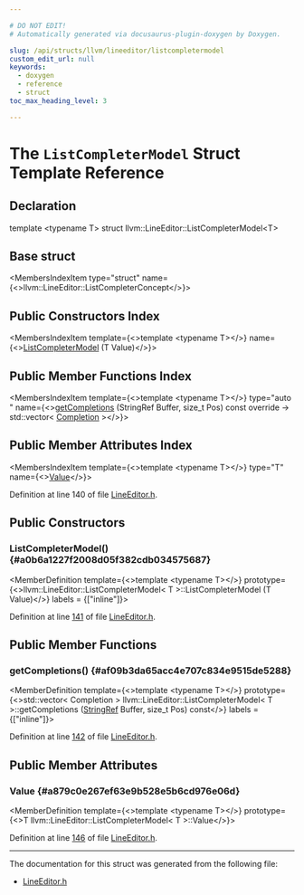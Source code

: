 ```yaml
---

# DO NOT EDIT!
# Automatically generated via docusaurus-plugin-doxygen by Doxygen.

slug: /api/structs/llvm/lineeditor/listcompletermodel
custom_edit_url: null
keywords:
  - doxygen
  - reference
  - struct
toc_max_heading_level: 3

---
```





# The `ListCompleterModel` Struct Template Reference

<DoxygenPage pluginConfig={pluginConfig}>



## Declaration

<CodeBlock>template &lt;typename T&gt;
struct llvm::LineEditor::ListCompleterModel&lt;T&gt;</CodeBlock>

## Base struct

<MembersIndex>

<MembersIndexItem
  type="struct"
  name={<>llvm::LineEditor::ListCompleterConcept</>}>
</MembersIndexItem>

</MembersIndex>

## Public Constructors Index

<MembersIndex>

<MembersIndexItem
  template={<>template &lt;typename T&gt;</>}
  name={<><a href="#a0b6a1227f2008d05f382cdb034575687">ListCompleterModel</a> (T Value)</>}>
</MembersIndexItem>

</MembersIndex>

## Public Member Functions Index

<MembersIndex>

<MembersIndexItem
  template={<>template &lt;typename T&gt;</>}
  type="auto "
  name={<><a href="#af09b3da65acc4e707c834e9515de5288">getCompletions</a> (StringRef Buffer, size&#95;t Pos) const override -&gt; std::vector&lt; <a href="/docs/api/structs/llvm/lineeditor/completion">Completion</a> &gt;</>}>
</MembersIndexItem>

</MembersIndex>

## Public Member Attributes Index

<MembersIndex>

<MembersIndexItem
  template={<>template &lt;typename T&gt;</>}
  type="T"
  name={<><a href="#a879c0e267ef63e9b528e5b6cd976e06d">Value</a></>}>
</MembersIndexItem>

</MembersIndex>


Definition at line 140 of file <a href="/docs/api/files/include/include/llvm/include/llvm/lineeditor/lineeditor-h">LineEditor.h</a>.

<SectionDefinition>

## Public Constructors

### ListCompleterModel() {#a0b6a1227f2008d05f382cdb034575687}

<MemberDefinition
  template={<>template &lt;typename T&gt;</>}
  prototype={<>llvm::LineEditor::ListCompleterModel&lt; T &gt;::ListCompleterModel (T Value)</>}
  labels = {["inline"]}>

Definition at line <a href="/docs/api/files/include/include/llvm/include/llvm/lineeditor/lineeditor-h/#l00141">141</a> of file <a href="/docs/api/files/include/include/llvm/include/llvm/lineeditor/lineeditor-h">LineEditor.h</a>.
</MemberDefinition>

</SectionDefinition>

<SectionDefinition>

## Public Member Functions

### getCompletions() {#af09b3da65acc4e707c834e9515de5288}

<MemberDefinition
  template={<>template &lt;typename T&gt;</>}
  prototype={<>std::vector&lt; Completion &gt; llvm::LineEditor::ListCompleterModel&lt; T &gt;::getCompletions (<a href="/docs/api/classes/llvm/stringref">StringRef</a> Buffer, size&#95;t Pos) const</>}
  labels = {["inline"]}>

Definition at line <a href="/docs/api/files/include/include/llvm/include/llvm/lineeditor/lineeditor-h/#l00142">142</a> of file <a href="/docs/api/files/include/include/llvm/include/llvm/lineeditor/lineeditor-h">LineEditor.h</a>.
</MemberDefinition>

</SectionDefinition>

<SectionDefinition>

## Public Member Attributes

### Value {#a879c0e267ef63e9b528e5b6cd976e06d}

<MemberDefinition
  template={<>template &lt;typename T&gt;</>}
  prototype={<>T llvm::LineEditor::ListCompleterModel&lt; T &gt;::Value</>}>

Definition at line <a href="/docs/api/files/include/include/llvm/include/llvm/lineeditor/lineeditor-h/#l00146">146</a> of file <a href="/docs/api/files/include/include/llvm/include/llvm/lineeditor/lineeditor-h">LineEditor.h</a>.
</MemberDefinition>

</SectionDefinition>

<hr/>

The documentation for this struct was generated from the following file:

<ul>
<li><a href="/docs/api/files/include/include/llvm/include/llvm/lineeditor/lineeditor-h">LineEditor.h</a></li>
</ul>

</DoxygenPage>
